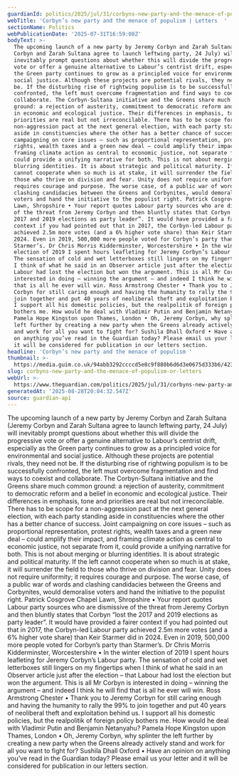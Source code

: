 ```yaml
---
guardianId: politics/2025/jul/31/corbyns-new-party-and-the-menace-of-populism
webTitle: 'Corbyn’s new party and the menace of populism | Letters  '
sectionName: Politics
webPublicationDate: '2025-07-31T16:59:08Z'
bodyText: >-
  The upcoming launch of a new party by Jeremy Corbyn and Zarah Sultana (Jeremy
  Corbyn and Zarah Sultana agree to launch leftwing party, 24 July) will
  inevitably prompt questions about whether this will divide the progressive
  vote or offer a genuine alternative to Labour’s centrist drift, especially as
  the Green party continues to grow as a principled voice for environmental and
  social justice. Although these projects are potential rivals, they need not
  be. If the disturbing rise of rightwing populism is to be successfully
  confronted, the left must overcome fragmentation and find ways to coexist and
  collaborate. The Corbyn-Sultana initiative and the Greens share much common
  ground: a rejection of austerity, commitment to democratic reform and a belief
  in economic and ecological justice. Their differences in emphasis, tone and
  priorities are real but not irreconcilable. There has to be scope for a
  non-aggression pact at the next general election, with each party standing
  aside in constituencies where the other has a better chance of success. Joint
  campaigning on core issues – such as proportional representation, protest
  rights, wealth taxes and a green new deal – could amplify their impact, and
  framing climate action as central to economic justice, not separate from it,
  could provide a unifying narrative for both. This is not about merging or
  blurring identities. It is about strategic and political maturity. If the left
  cannot cooperate when so much is at stake, it will surrender the field to
  those who thrive on division and fear. Unity does not require uniformity; it
  requires courage and purpose. The worse case, of a public war of words and
  clashing candidacies between the Greens and Corbynites, would demoralise
  voters and hand the initiative to the populist right. Patrick Cosgrove Chapel
  Lawn, Shropshire • Your report quotes Labour party sources who are dismissive
  of the threat from Jeremy Corbyn and then bluntly states that Corbyn “lost the
  2017 and 2019 elections as party leader”. It would have provided a fairer
  context if you had pointed out that in 2017, the Corbyn-led Labour party
  achieved 2.5m more votes (and a 6% higher vote share) than Keir Starmer did in
  2024. Even in 2019, 500,000 more people voted for Corbyn’s party than
  Starmer’s. Dr Chris Morris Kidderminster, Worcestershire • In the winter
  election of 2019 I spent hours leafleting for Jeremy Corbyn’s Labour party.
  The sensation of cold and wet letterboxes still lingers on my fingertips when
  I think of what he said in an Observer article just after the election – that
  Labour had lost the election but won the argument. This is all Mr Corbyn is
  interested in doing – winning the argument – and indeed I think he will find
  that is all he ever will win. Ross Armstrong Chester • Thank you to Jeremy
  Corbyn for still caring enough and having the humanity to rally the 99% to
  join together and put 40 years of neoliberal theft and exploitation behind us.
  I support all his domestic policies, but the realpolitik of foreign policy
  bothers me. How would he deal with Vladimir Putin and Benjamin Netanyahu?
  Pamela Hope Kingston upon Thames, London • Oh, Jeremy Corbyn, why splinter the
  left further by creating a new party when the Greens already actively stand
  and work for all you want to fight for? Sushila Dhall Oxford • Have an opinion
  on anything you’ve read in the Guardian today? Please email us your letter and
  it will be considered for publication in our letters section.
headline: 'Corbyn’s new party and the menace of populism '
thumbnail: >-
  https://media.guim.co.uk/94abb3292ccccd5e8c9f880b6d6d3e0675d333b6/423_0_3335_2668/500.jpg
slug: corbyns-new-party-and-the-menace-of-populism-or-letters
webUrl: >-
  https://www.theguardian.com/politics/2025/jul/31/corbyns-new-party-and-the-menace-of-populism
generatedAt: '2025-08-28T20:04:32.547Z'
source: guardian-api
---
```

The upcoming launch of a new party by Jeremy Corbyn and Zarah Sultana (Jeremy Corbyn and Zarah Sultana agree to launch leftwing party, 24 July) will inevitably prompt questions about whether this will divide the progressive vote or offer a genuine alternative to Labour’s centrist drift, especially as the Green party continues to grow as a principled voice for environmental and social justice. Although these projects are potential rivals, they need not be. If the disturbing rise of rightwing populism is to be successfully confronted, the left must overcome fragmentation and find ways to coexist and collaborate. The Corbyn-Sultana initiative and the Greens share much common ground: a rejection of austerity, commitment to democratic reform and a belief in economic and ecological justice. Their differences in emphasis, tone and priorities are real but not irreconcilable. There has to be scope for a non-aggression pact at the next general election, with each party standing aside in constituencies where the other has a better chance of success. Joint campaigning on core issues – such as proportional representation, protest rights, wealth taxes and a green new deal – could amplify their impact, and framing climate action as central to economic justice, not separate from it, could provide a unifying narrative for both. This is not about merging or blurring identities. It is about strategic and political maturity. If the left cannot cooperate when so much is at stake, it will surrender the field to those who thrive on division and fear. Unity does not require uniformity; it requires courage and purpose. The worse case, of a public war of words and clashing candidacies between the Greens and Corbynites, would demoralise voters and hand the initiative to the populist right. Patrick Cosgrove Chapel Lawn, Shropshire • Your report quotes Labour party sources who are dismissive of the threat from Jeremy Corbyn and then bluntly states that Corbyn “lost the 2017 and 2019 elections as party leader”. It would have provided a fairer context if you had pointed out that in 2017, the Corbyn-led Labour party achieved 2.5m more votes (and a 6% higher vote share) than Keir Starmer did in 2024. Even in 2019, 500,000 more people voted for Corbyn’s party than Starmer’s. Dr Chris Morris Kidderminster, Worcestershire • In the winter election of 2019 I spent hours leafleting for Jeremy Corbyn’s Labour party. The sensation of cold and wet letterboxes still lingers on my fingertips when I think of what he said in an Observer article just after the election – that Labour had lost the election but won the argument. This is all Mr Corbyn is interested in doing – winning the argument – and indeed I think he will find that is all he ever will win. Ross Armstrong Chester • Thank you to Jeremy Corbyn for still caring enough and having the humanity to rally the 99% to join together and put 40 years of neoliberal theft and exploitation behind us. I support all his domestic policies, but the realpolitik of foreign policy bothers me. How would he deal with Vladimir Putin and Benjamin Netanyahu? Pamela Hope Kingston upon Thames, London • Oh, Jeremy Corbyn, why splinter the left further by creating a new party when the Greens already actively stand and work for all you want to fight for? Sushila Dhall Oxford • Have an opinion on anything you’ve read in the Guardian today? Please email us your letter and it will be considered for publication in our letters section.
